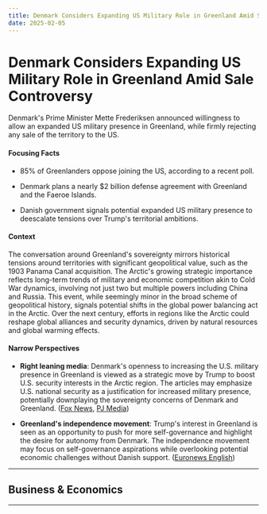 ```yaml
---
title: Denmark Considers Expanding US Military Role in Greenland Amid Sale Controversy
date: 2025-02-05
---
```


# Denmark Considers Expanding US Military Role in Greenland Amid Sale Controversy

Denmark's Prime Minister Mette Frederiksen announced willingness to allow an expanded US military presence in Greenland, while firmly rejecting any sale of the territory to the US.

#### Focusing Facts

- 85% of Greenlanders oppose joining the US, according to a recent poll.

- Denmark plans a nearly $2 billion defense agreement with Greenland and the Faeroe Islands.

- Danish government signals potential expanded US military presence to deescalate tensions over Trump's territorial ambitions.

#### Context

The conversation around Greenland's sovereignty mirrors historical tensions around territories with significant geopolitical value, such as the 1903 Panama Canal acquisition. The Arctic's growing strategic importance reflects long-term trends of military and economic competition akin to Cold War dynamics, involving not just two but multiple powers including China and Russia. This event, while seemingly minor in the broad scheme of geopolitical history, signals potential shifts in the global power balancing act in the Arctic. Over the next century, efforts in regions like the Arctic could reshape global alliances and security dynamics, driven by natural resources and global warming effects.

#### Narrow Perspectives

- **Right leaning media**: Denmark's openness to increasing the U.S. military presence in Greenland is viewed as a strategic move by Trump to boost U.S. security interests in the Arctic region. The articles may emphasize U.S. national security as a justification for increased military presence, potentially downplaying the sovereignty concerns of Denmark and Greenland. ([Fox News](https://www.foxnews.com/world/denmark-pm-repeats-greenland-not-sale-would-welcome-more-american-troops-arctic-island), [PJ Media](https://pjmedia.com/chris-queen/2025/02/03/more-winning-denmark-may-allow-a-greater-us-military-presence-in-greenland-n4936636))

- **Greenland's independence movement**: Trump's interest in Greenland is seen as an opportunity to push for more self-governance and highlight the desire for autonomy from Denmark. The independence movement may focus on self-governance aspirations while overlooking potential economic challenges without Danish support. ([Euronews English](https://www.euronews.com/my-europe/2025/02/03/greenlands-independence-movement-sees-opportunity-in-trumps-interest))

---

## Business & Economics

---
